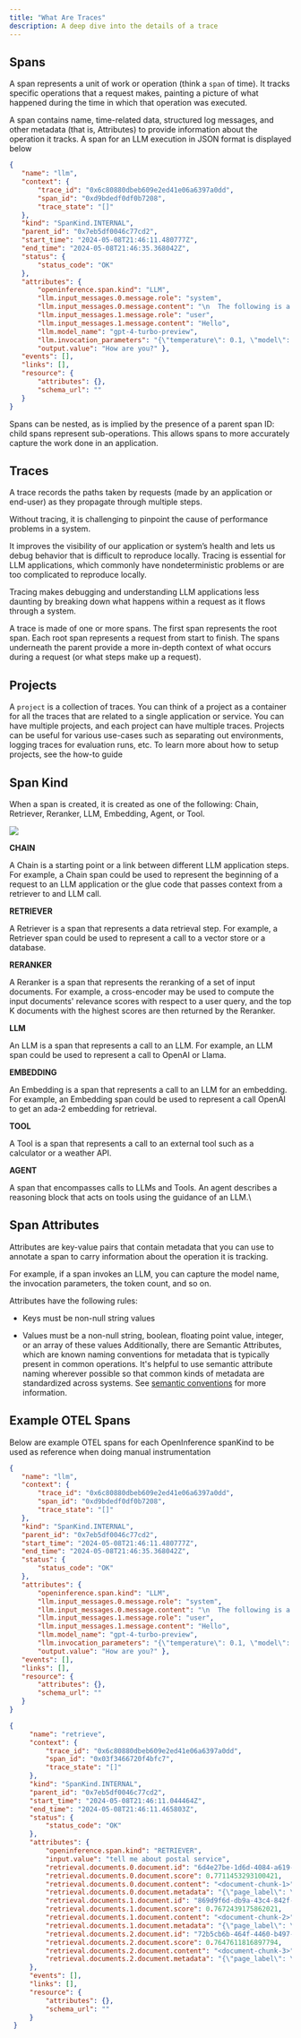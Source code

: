 ```yaml
---
title: "What Are Traces"
description: A deep dive into the details of a trace
---
```


## Spans

A span represents a unit of work or operation (think a `span` of time). It tracks specific operations that a request makes, painting a picture of what happened during the time in which that operation was executed.

A span contains name, time-related data, structured log messages, and other metadata (that is, Attributes) to provide information about the operation it tracks. A span for an LLM execution in JSON format is displayed below

```json
{
   "name": "llm",
   "context": {
       "trace_id": "0x6c80880dbeb609e2ed41e06a6397a0dd",
       "span_id": "0xd9bdedf0df0b7208",
       "trace_state": "[]"
   },
   "kind": "SpanKind.INTERNAL",
   "parent_id": "0x7eb5df0046c77cd2",
   "start_time": "2024-05-08T21:46:11.480777Z",
   "end_time": "2024-05-08T21:46:35.368042Z",
   "status": {
       "status_code": "OK"
   },
   "attributes": {
       "openinference.span.kind": "LLM",
       "llm.input_messages.0.message.role": "system",
       "llm.input_messages.0.message.content": "\n  The following is a friendly conversation between a user and an AI assistant.\n  The assistant is talkative and provides lots of specific details from its context.\n  If the assistant does not know the answer to a question, it truthfully says it\n  does not know.\n\n  Here are the relevant documents for the context:\n\n  page_label: 7\nfile_path: /Users/mikeldking/work/openinference/python/examples/llama-index-new/backend/data/101.pdf\n\nDomestic Mail Manual \u2022 Updated 7-9-23101\n101.6.4Retail Mail: Physical Standards for Letters, Cards, Flats, and Parcels\na. No piece may weigh more than 70 pounds.\nb. The combined length and girth of a piece (the length of its longest side plus \nthe distance around its thickest part) may not exceed 108 inches.\nc. Lower size or weight standards apply to mail addressed to certain APOs and \nFPOs, subject to 703.2.0  and 703.4.0  and for Department of State mail, \nsubject to 703.3.0 .\n\npage_label: 6\nfile_path: /Users/mikeldking/work/openinference/python/examples/llama-index-new/backend/data/101.pdf\n\nDomestic Mail Manual \u2022 Updated 7-9-23101\n101.6.2.10Retail Mail: Physical Standards for Letters, Cards, Flats, and Parcels\na. The reply half of a double card must be used for reply only and may not be \nused to convey a message to the original addressee or to send statements \nof account. The reply half may be formatted for response purposes (e.g., contain blocks for completion by the addressee).\nb. A double card must be folded before mailing and prepared so that the \naddress on the reply half is on the inside when the double card is originally \nmailed. The address side of the reply half may be prepared as Business \nReply Mail, Courtesy Reply Mail, meter reply mail, or as a USPS Returns service label.\nc. Plain stickers, seals, or a single wire stitch (staple) may be used to fasten the \nopen edge at the top or bottom once the card is folded if affixed so that the \ninner surfaces of the cards can be readily examined. Fasteners must be \naffixed according to the applicable preparation requirements for the price claimed. Any sealing on the left and right sides of the cards, no matter the \nsealing process used, is not permitted.\nd. The first half of a double card must be detached when the reply half is \nmailed for return. \n6.2.10   Enclosures\nEnclosures in double postcards are prohibited at card prices. \n6.3 Nonmachinable Pieces\n6.3.1   Nonmachinable Letters\nLetter-size pieces (except card-size pieces) that meet one or more of the \nnonmachinable characteristics in 1.2 are subject to the nonmachinable \nsurcharge (see 133.1.7 ). \n6.3.2   Nonmachinable Flats\nFlat-size pieces that do not meet the standards in 2.0 are considered parcels, \nand the mailer must pay the applicable parcel price.  \n6.4 Parcels \n[7-9-23]  USPS Ground Advantage \u2014 Retail parcels are eligible for USPS \nTracking and Signature Confirmation service. A USPS Ground Advantage \u2014 \nRetail parcel is the following:\na. A mailpiece that exceeds any one of the maximum dimensions for a flat \n(large envelope). See 2.1.\nb. A flat-size mailpiece, regardless of thickness, that is rigid or nonrectangular. \nc. A flat-size mailpiece that is not uniformly thick under 2.4. \nd.[7-9-23]  A mailpiece that does not exceed 130 inches in combined length \nand girth.\n7.0 Additional Physical Standards for Media Mail and Library \nMail\nThese standards apply to Media Mail and Library Mail:\n\npage_label: 4\nfile_path: /Users/mikeldking/work/openinference/python/examples/llama-index-new/backend/data/101.pdf\n\nDomestic Mail Manual \u2022 Updated 7-9-23101\n101.6.1Retail Mail: Physical Standards for Letters, Cards, Flats, and Parcels\n4.0 Additional Physical Standa rds for Priority Mail Express\nEach piece of Priority Mail Express may not weigh more than 70 pounds. The \ncombined length and girth of a piece (the length of its longest side plus the \ndistance around its thickest part) may not exceed 108 inches. Lower size or weight standards apply to Priority Mail Express addressed to certain APO/FPO \nand DPOs. Priority Mail Express items must be large enough to hold the required \nmailing labels and indicia on a single optical plane without bending or folding.\n5.0 Additional Physical St andards for Priority Mail\nThe maximum weight is 70 pounds. The combined length and girth of a piece \n(the length of its longest side plus the distance around its thickest part) may not \nexceed 108 inches. Lower size and weight standards apply for some APO/FPO \nand DPO mail subject to 703.2.0 , and 703.4.0 , and for Department of State mail \nsubject to 703.3.0 . \n[7-9-23] \n6.0 Additional Physical Standa rds for First-Class Mail and \nUSPS Ground Advantage \u2014 Retail\n[7-9-23]\n6.1 Maximum Weight\n6.1.1   First-Class Mail\nFirst-Class Mail (letters and flats) must not exceed 13 ounces. \n6.1.2   USPS Ground Advantage \u2014 Retail\nUSPS Ground Advantage \u2014 Retail mail must not exceed 70 pounds.\n6.2 Cards Claimed at Card Prices\n6.2.1   Card Price\nA card may be a single or double (reply) stamped card or a single or double postcard. Stamped cards are available from USPS with postage imprinted on \nthem. Postcards are commercially available or privately printed mailing cards. To \nbe eligible for card pricing, a card and each half of a double card must meet the physical standards in 6.2 and the applicable eligibility for the price claimed. \nIneligible cards are subject to letter-size pricing. \n6.2.2   Postcard Dimensions\nEach card and part of a double card claimed at card pricing must be the following: \na. Rectangular.b. Not less than 3-1/2 inches high, 5 inches long, and 0.007 inch thick.\nc. Not more than 4-1/4 inches high, or more than 6 inches long, or greater than \n0.016 inch thick.\nd. Not more than 3.5 ounces (Charge flat-size prices for First-Class Mail \ncard-type pieces over 3.5 ounces.)\n\n  Instruction: Based on the above documents, provide a detailed answer for the user question below.\n  Answer \"don't know\" if not present in the document.\n  ",
       "llm.input_messages.1.message.role": "user",
       "llm.input_messages.1.message.content": "Hello",
       "llm.model_name": "gpt-4-turbo-preview",
       "llm.invocation_parameters": "{\"temperature\": 0.1, \"model\": \"gpt-4-turbo-preview\"}",
       "output.value": "How are you?" },
   "events": [],
   "links": [],
   "resource": {
       "attributes": {},
       "schema_url": ""
   }
}
```

Spans can be nested, as is implied by the presence of a parent span ID: child spans represent sub-operations. This allows spans to more accurately capture the work done in an application.

## Traces

A trace records the paths taken by requests (made by an application or end-user) as they propagate through multiple steps.

Without tracing, it is challenging to pinpoint the cause of performance problems in a system.

It improves the visibility of our application or system’s health and lets us debug behavior that is difficult to reproduce locally. Tracing is essential for LLM applications, which commonly have nondeterministic problems or are too complicated to reproduce locally.

Tracing makes debugging and understanding LLM applications less daunting by breaking down what happens within a request as it flows through a system.

A trace is made of one or more spans. The first span represents the root span. Each root span represents a request from start to finish. The spans underneath the parent provide a more in-depth context of what occurs during a request (or what steps make up a request).

## Projects

A `project` is a collection of traces. You can think of a project as a container for all the traces that are related to a single application or service. You can have multiple projects, and each project can have multiple traces. Projects can be useful for various use-cases such as separating out environments, logging traces for evaluation runs, etc. To learn more about how to setup projects, see the how-to guide

## Span Kind

When a span is created, it is created as one of the following: Chain, Retriever, Reranker, LLM, Embedding, Agent, or Tool.

<Frame caption="The SpanKinds supported by OpenInference Tracing">
  <img src="https://storage.googleapis.com/arize-phoenix-assets/assets/images/phoenix-docs-images/a0274082-image.jpeg" />
</Frame>

**CHAIN**

A Chain is a starting point or a link between different LLM application steps. For example, a Chain span could be used to represent the beginning of a request to an LLM application or the glue code that passes context from a retriever to and LLM call.

**RETRIEVER**

A Retriever is a span that represents a data retrieval step. For example, a Retriever span could be used to represent a call to a vector store or a database.

**RERANKER**

A Reranker is a span that represents the reranking of a set of input documents. For example, a cross-encoder may be used to compute the input documents' relevance scores with respect to a user query, and the top K documents with the highest scores are then returned by the Reranker.

**LLM**

An LLM is a span that represents a call to an LLM. For example, an LLM span could be used to represent a call to OpenAI or Llama.

**EMBEDDING**

An Embedding is a span that represents a call to an LLM for an embedding. For example, an Embedding span could be used to represent a call OpenAI to get an ada-2 embedding for retrieval.

**TOOL**

A Tool is a span that represents a call to an external tool such as a calculator or a weather API.

**AGENT**

A span that encompasses calls to LLMs and Tools. An agent describes a reasoning block that acts on tools using the guidance of an LLM.\\

## Span Attributes

Attributes are key-value pairs that contain metadata that you can use to annotate a span to carry information about the operation it is tracking.

For example, if a span invokes an LLM, you can capture the model name, the invocation parameters, the token count, and so on.

Attributes have the following rules:

* Keys must be non-null string values

* Values must be a non-null string, boolean, floating point value, integer, or an array of these values Additionally, there are Semantic Attributes, which are known naming conventions for metadata that is typically present in common operations. It's helpful to use semantic attribute naming wherever possible so that common kinds of metadata are standardized across systems. See [semantic conventions](https://github.com/Arize-ai/openinference/blob/main/spec/semantic_conventions.md) for more information.

## Example OTEL Spans

Below are example OTEL spans for each OpenInference spanKind to be used as reference when doing manual instrumentation

<CodeGroup>

```json LLM
{
   "name": "llm",
   "context": {
       "trace_id": "0x6c80880dbeb609e2ed41e06a6397a0dd",
       "span_id": "0xd9bdedf0df0b7208",
       "trace_state": "[]"
   },
   "kind": "SpanKind.INTERNAL",
   "parent_id": "0x7eb5df0046c77cd2",
   "start_time": "2024-05-08T21:46:11.480777Z",
   "end_time": "2024-05-08T21:46:35.368042Z",
   "status": {
       "status_code": "OK"
   },
   "attributes": {
       "openinference.span.kind": "LLM",
       "llm.input_messages.0.message.role": "system",
       "llm.input_messages.0.message.content": "\n  The following is a friendly conversation between a user and an AI assistant.\n  The assistant is talkative and provides lots of specific details from its context.\n  If the assistant does not know the answer to a question, it truthfully says it\n  does not know.\n\n  Here are the relevant documents for the context:\n\n  page_label: 7\nfile_path: /Users/mikeldking/work/openinference/python/examples/llama-index-new/backend/data/101.pdf\n\nDomestic Mail Manual \u2022 Updated 7-9-23101\n101.6.4Retail Mail: Physical Standards for Letters, Cards, Flats, and Parcels\na. No piece may weigh more than 70 pounds.\nb. The combined length and girth of a piece (the length of its longest side plus \nthe distance around its thickest part) may not exceed 108 inches.\nc. Lower size or weight standards apply to mail addressed to certain APOs and \nFPOs, subject to 703.2.0  and 703.4.0  and for Department of State mail, \nsubject to 703.3.0 .\n\npage_label: 6\nfile_path: /Users/mikeldking/work/openinference/python/examples/llama-index-new/backend/data/101.pdf\n\nDomestic Mail Manual \u2022 Updated 7-9-23101\n101.6.2.10Retail Mail: Physical Standards for Letters, Cards, Flats, and Parcels\na. The reply half of a double card must be used for reply only and may not be \nused to convey a message to the original addressee or to send statements \nof account. The reply half may be formatted for response purposes (e.g., contain blocks for completion by the addressee).\nb. A double card must be folded before mailing and prepared so that the \naddress on the reply half is on the inside when the double card is originally \nmailed. The address side of the reply half may be prepared as Business \nReply Mail, Courtesy Reply Mail, meter reply mail, or as a USPS Returns service label.\nc. Plain stickers, seals, or a single wire stitch (staple) may be used to fasten the \nopen edge at the top or bottom once the card is folded if affixed so that the \ninner surfaces of the cards can be readily examined. Fasteners must be \naffixed according to the applicable preparation requirements for the price claimed. Any sealing on the left and right sides of the cards, no matter the \nsealing process used, is not permitted.\nd. The first half of a double card must be detached when the reply half is \nmailed for return. \n6.2.10   Enclosures\nEnclosures in double postcards are prohibited at card prices. \n6.3 Nonmachinable Pieces\n6.3.1   Nonmachinable Letters\nLetter-size pieces (except card-size pieces) that meet one or more of the \nnonmachinable characteristics in 1.2 are subject to the nonmachinable \nsurcharge (see 133.1.7 ). \n6.3.2   Nonmachinable Flats\nFlat-size pieces that do not meet the standards in 2.0 are considered parcels, \nand the mailer must pay the applicable parcel price.  \n6.4 Parcels \n[7-9-23]  USPS Ground Advantage \u2014 Retail parcels are eligible for USPS \nTracking and Signature Confirmation service. A USPS Ground Advantage \u2014 \nRetail parcel is the following:\na. A mailpiece that exceeds any one of the maximum dimensions for a flat \n(large envelope). See 2.1.\nb. A flat-size mailpiece, regardless of thickness, that is rigid or nonrectangular. \nc. A flat-size mailpiece that is not uniformly thick under 2.4. \nd.[7-9-23]  A mailpiece that does not exceed 130 inches in combined length \nand girth.\n7.0 Additional Physical Standards for Media Mail and Library \nMail\nThese standards apply to Media Mail and Library Mail:\n\npage_label: 4\nfile_path: /Users/mikeldking/work/openinference/python/examples/llama-index-new/backend/data/101.pdf\n\nDomestic Mail Manual \u2022 Updated 7-9-23101\n101.6.1Retail Mail: Physical Standards for Letters, Cards, Flats, and Parcels\n4.0 Additional Physical Standa rds for Priority Mail Express\nEach piece of Priority Mail Express may not weigh more than 70 pounds. The \ncombined length and girth of a piece (the length of its longest side plus the \ndistance around its thickest part) may not exceed 108 inches. Lower size or weight standards apply to Priority Mail Express addressed to certain APO/FPO \nand DPOs. Priority Mail Express items must be large enough to hold the required \nmailing labels and indicia on a single optical plane without bending or folding.\n5.0 Additional Physical St andards for Priority Mail\nThe maximum weight is 70 pounds. The combined length and girth of a piece \n(the length of its longest side plus the distance around its thickest part) may not \nexceed 108 inches. Lower size and weight standards apply for some APO/FPO \nand DPO mail subject to 703.2.0 , and 703.4.0 , and for Department of State mail \nsubject to 703.3.0 . \n[7-9-23] \n6.0 Additional Physical Standa rds for First-Class Mail and \nUSPS Ground Advantage \u2014 Retail\n[7-9-23]\n6.1 Maximum Weight\n6.1.1   First-Class Mail\nFirst-Class Mail (letters and flats) must not exceed 13 ounces. \n6.1.2   USPS Ground Advantage \u2014 Retail\nUSPS Ground Advantage \u2014 Retail mail must not exceed 70 pounds.\n6.2 Cards Claimed at Card Prices\n6.2.1   Card Price\nA card may be a single or double (reply) stamped card or a single or double postcard. Stamped cards are available from USPS with postage imprinted on \nthem. Postcards are commercially available or privately printed mailing cards. To \nbe eligible for card pricing, a card and each half of a double card must meet the physical standards in 6.2 and the applicable eligibility for the price claimed. \nIneligible cards are subject to letter-size pricing. \n6.2.2   Postcard Dimensions\nEach card and part of a double card claimed at card pricing must be the following: \na. Rectangular.b. Not less than 3-1/2 inches high, 5 inches long, and 0.007 inch thick.\nc. Not more than 4-1/4 inches high, or more than 6 inches long, or greater than \n0.016 inch thick.\nd. Not more than 3.5 ounces (Charge flat-size prices for First-Class Mail \ncard-type pieces over 3.5 ounces.)\n\n  Instruction: Based on the above documents, provide a detailed answer for the user question below.\n  Answer \"don't know\" if not present in the document.\n  ",
       "llm.input_messages.1.message.role": "user",
       "llm.input_messages.1.message.content": "Hello",
       "llm.model_name": "gpt-4-turbo-preview",
       "llm.invocation_parameters": "{\"temperature\": 0.1, \"model\": \"gpt-4-turbo-preview\"}",
       "output.value": "How are you?" },
   "events": [],
   "links": [],
   "resource": {
       "attributes": {},
       "schema_url": ""
   }
}
```

```json Retriever
{
     "name": "retrieve",
     "context": {
         "trace_id": "0x6c80880dbeb609e2ed41e06a6397a0dd",
         "span_id": "0x03f3466720f4bfc7",
         "trace_state": "[]"
     },
     "kind": "SpanKind.INTERNAL",
     "parent_id": "0x7eb5df0046c77cd2",
     "start_time": "2024-05-08T21:46:11.044464Z",
     "end_time": "2024-05-08T21:46:11.465803Z",
     "status": {
         "status_code": "OK"
     },
     "attributes": {
         "openinference.span.kind": "RETRIEVER",
         "input.value": "tell me about postal service",
         "retrieval.documents.0.document.id": "6d4e27be-1d6d-4084-a619-351a44834f38",
         "retrieval.documents.0.document.score": 0.7711453293100421,
         "retrieval.documents.0.document.content": "<document-chunk-1>",       
         "retrieval.documents.0.document.metadata": "{\"page_label\": \"7\", \"file_name\": \"/data/101.pdf\", \"file_path\": \"/data/101.pdf\", \"file_type\": \"application/pdf\", \"file_size\": 47931, \"creation_date\": \"2024-04-12\", \"last_modified_date\": \"2024-04-12\"}",
         "retrieval.documents.1.document.id": "869d9f6d-db9a-43c4-842f-74bd8d505147",
         "retrieval.documents.1.document.score": 0.7672439175862021,
         "retrieval.documents.1.document.content": "<document-chunk-2>",
         "retrieval.documents.1.document.metadata": "{\"page_label\": \"6\", \"file_name\": \"/data/101.pdf\", \"file_path\": \"/data/101.pdf\", \"file_type\": \"application/pdf\", \"file_size\": 47931, \"creation_date\": \"2024-04-12\", \"last_modified_date\": \"2024-04-12\"}",
         "retrieval.documents.2.document.id": "72b5cb6b-464f-4460-b497-cc7c09d1dbef",
         "retrieval.documents.2.document.score": 0.7647611816897794,
         "retrieval.documents.2.document.content": "<document-chunk-3>",
         "retrieval.documents.2.document.metadata": "{\"page_label\": \"4\", \"file_name\": \"/data/101.pdf\", \"file_path\": \"/data/101.pdf\", \"file_type\": \"application/pdf\", \"file_size\": 47931, \"creation_date\": \"2024-04-12\", \"last_modified_date\": \"2024-04-12\"}"
     },
     "events": [],
     "links": [],
     "resource": {
         "attributes": {},
         "schema_url": ""
     }
 }
```

</CodeGroup>